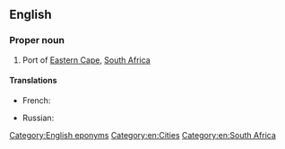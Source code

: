 ==English==

===Proper noun===
{{wikipedia}}
{{en-proper noun|head=[[port|Port]] [[Elizabeth]]}}

# Port of [[Eastern Cape]], [[South Africa]]

====Translations====
{{trans-top|port of Eastern Cape}}
* French: {{t|fr|Port Elizabeth|m}}
{{trans-mid}}
* Russian: {{t|ru|Порт-Эли́забет|m|tr=Port-Elízabɛt}}
{{trans-bottom}}

[[Category:English eponyms]]
[[Category:en:Cities]]
[[Category:en:South Africa]]